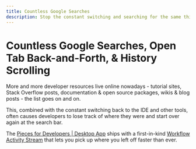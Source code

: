 ```yaml
---
title: Countless Google Searches
description: Stop the constant switching and searching for the same thing twice with Pieces for Developers.
---
```



# Countless Google Searches, Open Tab Back-and-Forth, & History Scrolling
More and more developer resources live online nowadays - tutorial sites, Stack Overflow posts, documentation & open source packages, wikis & blog posts - the list goes on and on.

This, combined with the constant switching back to the IDE and other tools, often causes developers to lose track of where they were and start over again at the search bar.

The <a target="_blank" href={pieces_app.links.website.pfd_desktop_install}>Pieces for Developers | Desktop App</a> ships with a first-in-kind <a target="_blank" href={pieces_app.links.internal.global_search_suggestion_reuse.workflow_activity_stream}>Workflow Activity Stream</a> that lets you pick up where you left off faster than ever.
